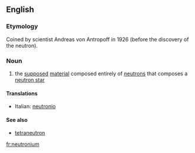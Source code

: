 ==English==

===Etymology===
Coined by scientist Andreas von Antropoff in 1926 (before the discovery of the neutron).

===Noun===
{{wikipedia}}
{{en-noun|-}}

#{{physics}} the [[supposed]] [[material]] composed entirely of [[neutron]]s that composes a [[neutron star]]

====Translations====
{{trans-top|physics the supposed material composed entirely of neutrons that composes a neutron star}}
*Italian: [[neutronio]] {{m}}
{{trans-mid}}

====See also====
* [[tetraneutron]]

{{trans-bottom}}

[[fr:neutronium]]